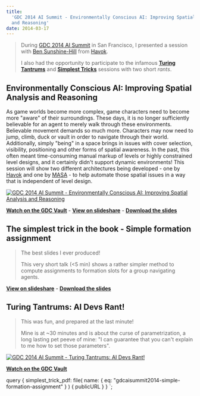 ```yaml
---
title:
  'GDC 2014 AI Summit - Environmentally Conscious AI: Improving Spatial Analysis
  and Reasoning'
date: 2014-03-17
---
```



> During [GDC 2014 AI Summit](https://www.gdconf.com/summit/game-ai) in San
> Francisco, I presented a session with
> [Ben Sunshine-Hill](https://www.linkedin.com/in/ben-sunshine-hill-6b532517/)
> from [Havok](https://www.havok.com).
>
> I also had the opportunity to participate to the infamous
> [**Turing Tantrums**](#turing-tantrums-ai-devs-rant) and
> [**Simplest Tricks**](#the-simplest-trick-in-the-book---simple-formation-assignment)
> sessions with two short _rants_.

## Environmentally Conscious AI: Improving Spatial Analysis and Reasoning

As game worlds become more complex, game characters need to become more "aware"
of their surroundings. These days, it is no longer sufficiently believable for
an agent to merely walk through these environments. Believable movement demands
so much more. Characters may now need to jump, climb, duck or vault in order to
navigate through their world. Additionally, simply "being" in a space brings in
issues with cover selection, visibility, positioning and other forms of spatial
awareness. In the past, this often meant time-consuming manual markup of levels
or highly constrained level designs, and it certainly didn't support dynamic
environments! This session will show two different architectures being
developed - one by [Havok](https://www.havok.com) and one by
[MASA](https://masasim.com) - to help automate those spatial issues in a way
that is independent of level design.

[![GDC 2014 AI Summit - Environmentally Conscious AI: Improving Spatial Analysis
  and Reasoning](./environmentally-conscious-ai.jpeg)](https://www.gdcvault.com/play/1020571/Environmentally-Conscious-AI-Improving-Spatial)

[**Watch on the GDC Vault**](https://www.gdcvault.com/play/1020571/Environmentally-Conscious-AI-Improving-Spatial) -
[**View on slideshare**](https://fr.slideshare.net/crowdscontrol/environmentally-conscious-ai-improving-spatial-analysis-and-reaso) -
[**Download the slides**](./gdcaisummit2014-environmentally-conscious-ai.pdf)

## The simplest trick in the book - Simple formation assignment

> The best slides I ever produced!
>
> This very short talk (<5 min) shows a rather simpler method to compute
> assignments to formation slots for a group navigating agents.

[**View on slideshare**](https://fr.slideshare.net/crowdscontrol/simple-formation-assignment-gdc-14-ai-summit) -
[**Download the slides**](./gdcaisummit2014-simple-formation-assignment.pdf)

<Pdf
  title="Simple formation assignment"
  src={props.data.simplest_trick_pdf.publicURL}
/>

## Turing Tantrums: AI Devs Rant!

> This was fun, and prepared at the last minute!
>
> Mine is at ~30 minutes and is about the curse of parametrization, a long
> lasting pet peeve of mine: "I can guarantee that you can't explain to me how
> to set those parameters".

[![GDC 2014 AI Summit - Turing Tantrums: AI Devs Rant!](./turing-tantrums.jpeg)](https://www.gdcvault.com/play/1020577/Turing-Tantrums-AI-Devs-Rant)

[**Watch on the GDC Vault**](https://www.gdcvault.com/play/1020577/Turing-Tantrums-AI-Devs-Rant)

  query {
    simplest_trick_pdf: file(
      name: { eq: "gdcaisummit2014-simple-formation-assignment" }
    ) {
      publicURL
    }
  }
`;
